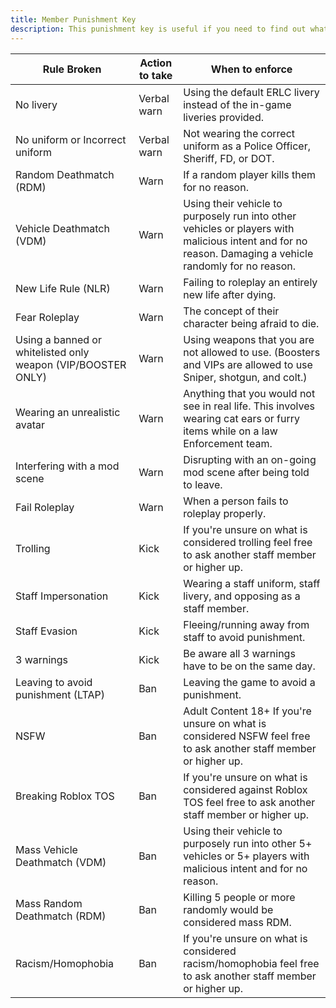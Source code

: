 ```yaml
---
title: Member Punishment Key
description: This punishment key is useful if you need to find out what to do when a member breaks a rule.
---
```


| Rule Broken                                                  | Action to take                                                    | When to enforce                                                                                                                                         |
| ------------------------------------------------------------ | ----------------------------------------------------------------- | ------------------------------------------------------------------------------------------------------------------------------------------------------- |
| No livery                                                    | <span className="text-green-400 font-semibold">Verbal warn</span> | Using the default ERLC livery instead of the in-game liveries provided.                                                                                 |
| No uniform or Incorrect uniform                              | <span className="text-green-400 font-semibold">Verbal warn</span> | Not wearing the correct uniform as a Police Officer, Sheriff, FD, or DOT.                                                                               |
| Random Deathmatch (RDM)                                      | <span className="text-green-400 font-semibold">Warn</span>        | If a random player kills them for no reason.                                                                                                            |
| Vehicle Deathmatch (VDM)                                     | <span className="text-blue-400 font-semibold">Warn</span>         | Using their vehicle to purposely run into other vehicles or players with malicious intent and for no reason. Damaging a vehicle randomly for no reason. |
| New Life Rule (NLR)                                          | <span className="text-blue-400 font-semibold">Warn</span>         | Failing to roleplay an entirely new life after dying.                                                                                                   |
| Fear Roleplay                                                | <span className="text-blue-400 font-semibold">Warn</span>         | The concept of their character being afraid to die.                                                                                                     |
| Using a banned or whitelisted only weapon (VIP/BOOSTER ONLY) | <span className="text-blue-400 font-semibold">Warn</span>         | Using weapons that you are not allowed to use. (Boosters and VIPs are allowed to use Sniper, shotgun, and colt.)                                        |
| Wearing an unrealistic avatar                                | <span className="text-blue-400 font-semibold">Warn</span>         | Anything that you would not see in real life. This involves wearing cat ears or furry items while on a law Enforcement team.                            |
| Interfering with a mod scene                                 | <span className="text-blue-400 font-semibold">Warn</span>         | Disrupting with an on-going mod scene after being told to leave.                                                                                        |
| Fail Roleplay                                                | <span className="text-blue-400 font-semibold">Warn</span>         | When a person fails to roleplay properly.                                                                                                               |
| Trolling                                                     | <span className="text-yellow-400 font-semibold">Kick</span>       | If you're unsure on what is considered trolling feel free to ask another staff member or higher up.                                                     |
| Staff Impersonation                                          | <span className="text-yellow-400 font-semibold">Kick</span>       | Wearing a staff uniform, staff livery, and opposing as a staff member.                                                                                  |
| Staff Evasion                                                | <span className="text-yellow-400 font-semibold">Kick</span>       | Fleeing/running away from staff to avoid punishment.                                                                                                    |
| 3 warnings                                                   | <span className="text-yellow-400 font-semibold">Kick</span>       | Be aware all 3 warnings have to be on the same day.                                                                                                     |
| Leaving to avoid punishment (LTAP)                           | <span className="text-red-600 font-semibold">Ban</span>           | Leaving the game to avoid a punishment.                                                                                                                 |
| NSFW                                                         | <span className="text-red-600 font-semibold">Ban</span>           | Adult Content 18+ If you're unsure on what is considered NSFW feel free to ask another staff member or higher up.                                       |
| Breaking Roblox TOS                                          | <span className="text-red-600 font-semibold">Ban</span>           | If you're unsure on what is considered against Roblox TOS feel free to ask another staff member or higher up.                                           |
| Mass Vehicle Deathmatch (VDM)                                | <span className="text-red-600 font-semibold">Ban</span>           | Using their vehicle to purposely run into other 5+ vehicles or 5+ players with malicious intent and for no reason.                                      |
| Mass Random Deathmatch (RDM)                                 | <span className="text-red-600 font-semibold">Ban</span>           | Killing 5 people or more randomly would be considered mass RDM.                                                                                         |
| Racism/Homophobia                                            | <span className="text-red-600 font-semibold">Ban</span>           | If you're unsure on what is considered racism/homophobia feel free to ask another staff member or higher up.                                            |
